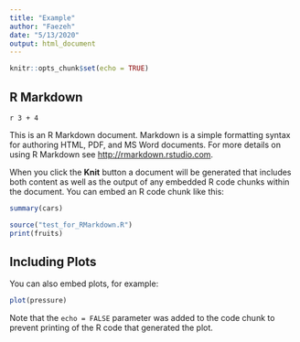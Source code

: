 ```yaml
---
title: "Example"
author: "Faezeh"
date: "5/13/2020"
output: html_document
---
```


```r
knitr::opts_chunk$set(echo = TRUE)
```

## R Markdown

`r 3 + 4`

This is an R Markdown document. Markdown is a simple formatting syntax for authoring HTML, PDF, and MS Word documents. For more details on using R Markdown see <http://rmarkdown.rstudio.com>.

When you click the **Knit** button a document will be generated that includes both content as well as the output of any embedded R code chunks within the document. You can embed an R code chunk like this:

```r
summary(cars)
```

```r
source("test_for_RMarkdown.R")
print(fruits)
```

## Including Plots

You can also embed plots, for example:

```r
plot(pressure)
```

Note that the `echo = FALSE` parameter was added to the code chunk to prevent printing of the R code that generated the plot.
